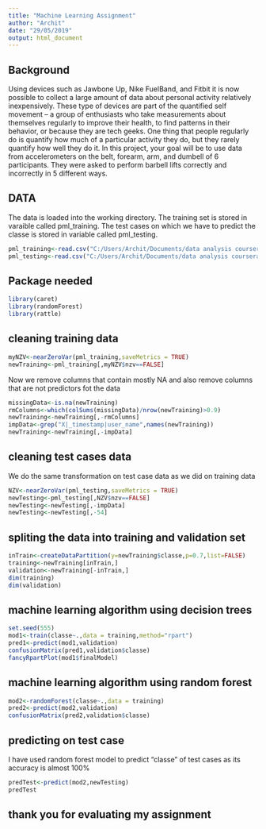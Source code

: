 ---
title: "Machine Learning Assignment"
author: "Archit"
date: "29/05/2019"
output: html_document
---


## Background

Using devices such as Jawbone Up, Nike FuelBand, and Fitbit it is now possible to collect a large amount of data about personal activity relatively inexpensively. These type of devices are part of the quantified self movement – a group of enthusiasts who take measurements about themselves regularly to improve their health, to find patterns in their behavior, or because they are tech geeks. One thing that people regularly do is quantify how much of a particular activity they do, but they rarely quantify how well they do it. In this project, your goal will be to use data from accelerometers on the belt, forearm, arm, and dumbell of 6 participants. They were asked to perform barbell lifts correctly and incorrectly in 5 different ways.

## DATA
The data is loaded into the working directory. The training set is stored in varaible called pml_training. The test cases on which we have to predict the classe is stored in variable called pml_testing.

```{r}
pml_training<-read.csv("C:/Users/Archit/Documents/data analysis coursera/pml-training.csv",na.strings = c("NA","#DIV/0!",""))
pml_testing<-read.csv("C:/Users/Archit/Documents/data analysis coursera/pml-testing.csv",na.strings = c("NA","#DIV/0!",""))
```



## Package needed

```{r}
library(caret)
library(randomForest)
library(rattle)
```

## cleaning training data
```{r}
myNZV<-nearZeroVar(pml_training,saveMetrics = TRUE)
newTraining<-pml_training[,myNZV$nzv==FALSE]
```
Now we remove columns that contain mostly NA and also remove columns that are not predictors fot the data

```{r}
missingData<-is.na(newTraining)
rmColumns<-which(colSums(missingData)/nrow(newTraining)>0.9)
newTraining<-newTraining[,-rmColumns]
impData<-grep("X|_timestamp|user_name",names(newTraining))
newTraining<-newTraining[,-impData]
```

## cleaning test cases data
We do the same transformation on test case data as we did on training data
```{r}
NZV<-nearZeroVar(pml_testing,saveMetrics = TRUE)
newTesting<-pml_testing[,NZV$nzv==FALSE]
newTesting<-newTesting[,-impData]
newTesting<-newTesting[,-54]
```

## spliting the data into training and validation set
```{r}
inTrain<-createDataPartition(y=newTraining$classe,p=0.7,list=FALSE)
training<-newTraining[inTrain,]
validation<-newTraining[-inTrain,]
dim(training)
dim(validation)
```

## machine learning algorithm using decision trees
```{r}
set.seed(555)
mod1<-train(classe~.,data = training,method="rpart")
pred1<-predict(mod1,validation)
confusionMatrix(pred1,validation$classe)
fancyRpartPlot(mod1$finalModel)
```

## machine learning algorithm using random forest
```{r}
mod2<-randomForest(classe~.,data = training)
pred2<-predict(mod2,validation)
confusionMatrix(pred2,validation$classe)
```

## predicting on test case
I have used random forest model to predict "classe" of test cases as its accuracy is almost 100%
```{r,eval=FALSE}
predTest<-predict(mod2,newTesting)
predTest
```

## thank you for evaluating my assignment